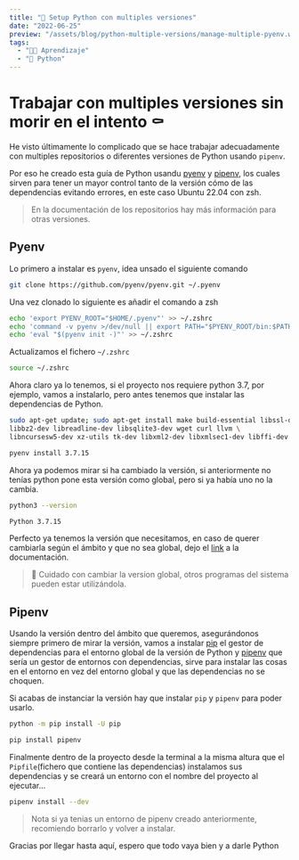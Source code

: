 ```yaml
---
title: "🐍 Setup Python con multiples versiones"
date: "2022-06-25"
preview: "/assets/blog/python-multiple-versions/manage-multiple-pyenv.webp"
tags:
  - "👨‍💻 Aprendizaje"
  - "🐍 Python"
---
```


#  Trabajar con multiples versiones sin morir en el intento ⚰️

He visto últimamente lo complicado que se hace trabajar adecuadamente con
multiples repositorios o diferentes versiones de Python usando `pipenv`.

Por eso he creado esta guía de Python usandu
[pyenv](https://github.com/pyenv/pyenv) y
[pipenv](https://pipenv.pypa.io/en/latest/), los cuales sirven para tener un
mayor control tanto de la versión cómo de las dependencias evitando errores, en
este caso Ubuntu 22.04 con zsh.

> En la documentación de los repositorios hay más información para otras
> versiones.

## Pyenv

Lo primero a instalar es `pyenv`, idea unsado el siguiente comando

```bash
git clone https://github.com/pyenv/pyenv.git ~/.pyenv
```

Una vez clonado lo siguiente es añadir el comando a zsh

```bash
echo 'export PYENV_ROOT="$HOME/.pyenv"' >> ~/.zshrc
echo 'command -v pyenv >/dev/null || export PATH="$PYENV_ROOT/bin:$PATH"' >> ~/.zshrc
echo 'eval "$(pyenv init -)"' >> ~/.zshrc
```

Actualizamos el fichero `~/.zshrc`

```bash
source ~/.zshrc
```

Ahora claro ya lo tenemos, si el proyecto nos requiere python 3.7, por ejemplo,
vamos a instalarlo, pero antes tenemos que instalar las dependencias de Python.

```bash
sudo apt-get update; sudo apt-get install make build-essential libssl-dev zlib1g-dev \
libbz2-dev libreadline-dev libsqlite3-dev wget curl llvm \
libncursesw5-dev xz-utils tk-dev libxml2-dev libxmlsec1-dev libffi-dev liblzma-dev
```

```bash
pyenv install 3.7.15
```

Ahora ya podemos mirar si ha cambiado la versión, si anteriormente no tenías
python pone esta versión como global, pero si ya había uno no la cambia.

```bash
python3 --version
```

```bash
Python 3.7.15
```

Perfecto ya tenemos la versión que necesitamos, en caso de querer cambiarla
según el ámbito y que no sea global, dejo el
[link](https://github.com/pyenv/pyenv#switch-between-python-versions) a la
documentación.

> 🚨 Cuidado con cambiar la version global, otros programas del sistema pueden
> estar utilizándola.

## Pipenv

Usando la versión dentro del ámbito que queremos, asegurándonos siempre primero
de mirar la versión, vamos a instalar
[pip](https://pip.pypa.io/en/stable/installing/#upgrading-pip) el gestor de
dependencias para el entorno global de la versión de Python y
[pipenv](https://pipenv.pypa.io/en/latest/) que sería un gestor de entornos con
dependencias, sirve para instalar las cosas en el entorno en vez del entorno
global y que las dependencias no se choquen.

Si acabas de instanciar la versión hay que instalar `pip` y `pipenv` para poder
usarlo.

```bash
python -m pip install -U pip
```

```bash
pip install pipenv
```

Finalmente dentro de la proyecto desde la terminal a la misma altura que el
`Pipfile`(fichero que contiene las dependencias) instalamos sus dependencias y
se creará un entorno con el nombre del proyecto al ejecutar...

```bash
pipenv install --dev
```

> Nota si ya tenias un entorno de pipenv creado anteriormente, recomiendo
> borrarlo y volver a instalar.

Gracias por llegar hasta aquí, espero que todo vaya bien y a darle Python
